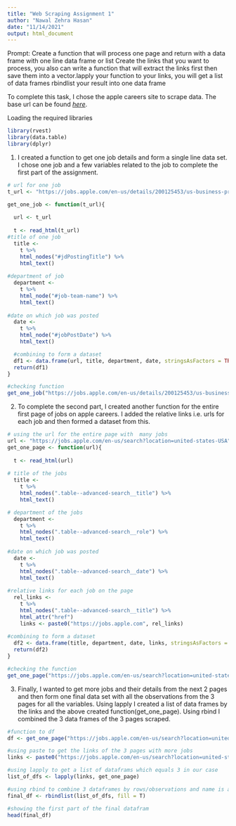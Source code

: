 ```yaml
---
title: "Web Scraping Assignment 1"
author: "Nawal Zehra Hasan"
date: "11/14/2021"
output: html_document
---
```


Prompt:
Create a function that will process one page and return with a data frame with one line data frame or list
Create the links that you want to process, you also can write a function that will extract the links first then save them into a vector.lapply your function to your links, you will get a list of data frames
rbindlist your result into one data frame


To complete this task, I chose the apple careers site to scrape data. The base url can be found [*here*](https://jobs.apple.com/en-us/search?location=united-states-USA).


Loading the required libraries
```r
library(rvest)
library(data.table)
library(dplyr)

```

1. I created a function to get one job details and form a single line data set. I chose one job and a few variables related to the job to complete the first part of the assignment.
```r
# url for one job
t_url <- "https://jobs.apple.com/en-us/details/200125453/us-business-pro?team=APPST"

get_one_job <- function(t_url){
  
  url <- t_url
  
  t <- read_html(t_url)
#title of one job
  title <- 
    t %>% 
    html_nodes("#jdPostingTitle") %>% 
    html_text()
  
#department of job  
  department <- 
    t %>% 
    html_node("#job-team-name") %>% 
    html_text()
  
#date on which job was posted  
  date <- 
    t %>% 
    html_node("#jobPostDate") %>% 
    html_text()

  #combining to form a dataset  
  df1 <- data.frame(url, title, department, date, stringsAsFactors = TRUE)
  return(df1)
}
```

```r

#checking function
get_one_job("https://jobs.apple.com/en-us/details/200125453/us-business-pro?team=APPST")
```




2. To complete the second part, I created another function for the entire first page of jobs on apple careers. I added the relative links i.e. urls for each job and then formed a dataset from this.
```r
# using the url for the entire page with  many jobs
url <- "https://jobs.apple.com/en-us/search?location=united-states-USA"
get_one_page <- function(url){
  
  t <- read_html(url)
  
# title of the jobs  
  title <- 
    t %>% 
    html_nodes(".table--advanced-search__title") %>% 
    html_text()

# department of the jobs  
  department <- 
    t %>% 
    html_nodes(".table--advanced-search__role") %>% 
    html_text()
  
#date on which job was posted  
  date <- 
    t %>% 
    html_nodes(".table--advanced-search__date") %>% 
    html_text()
  
#relative links for each job on the page  
  rel_links <- 
    t %>% 
    html_nodes(".table--advanced-search__title") %>%
    html_attr("href") 
    links <- paste0("https://jobs.apple.com", rel_links)
  
#combining to form a dataset
  df2 <- data.frame(title, department, date, links, stringsAsFactors = TRUE) 
  return(df2)
}
```

```r
#checking the function
get_one_page("https://jobs.apple.com/en-us/search?location=united-states-USA")
```




3. Finally, I wanted to get more jobs and their details from the next 2 pages and then form one final data set with all the observations from the 3 pages for all the variables. Using lapply I created a list of data frames by the links and the above created function(get_one_page). Using rbind I combined the 3 data frames of the 3 pages scraped.
```r
#function to df
df <- get_one_page("https://jobs.apple.com/en-us/search?location=united-states-USA")

#using paste to get the links of the 3 pages with more jobs
links <- paste0("https://jobs.apple.com/en-us/search?location=united-states-USA&page=",1:3)

#using lapply to get a list of dataframs which equals 3 in our case
list_of_dfs <- lapply(links, get_one_page)

#using rbind to combine 3 dataframes by rows/observations and name is as final_df
final_df <- rbindlist(list_of_dfs, fill = T)
```


```r
#showing the first part of the final datafram
head(final_df)
```

